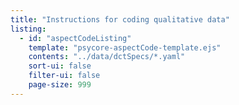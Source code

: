 ```yaml
---
title: "Instructions for coding qualitative data"
listing:
  - id: "aspectCodeListing"
    template: "psycore-aspectCode-template.ejs"
    contents: "../data/dctSpecs/*.yaml"
    sort-ui: false
    filter-ui: false
    page-size: 999
---
```


::: {#aspectCode-listing}
:::
